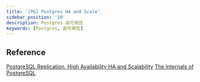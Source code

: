 ```yaml
---
title: '[PG] Postgres HA and Scale'
sidebar_position: '10'
description: Postgres 高可用性
keywords: [Postgres, 高可用性]
---
```


## Reference

[PostgreSQL Replication, High Availability HA and Scalability](https://www.udemy.com/course/postgresql-replication-high-availability-ha-and-scalability)
[The Internals of PostgreSQL](https://www.interdb.jp/pg/index.html)

